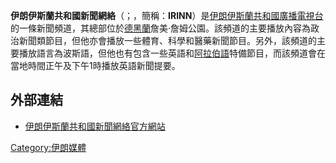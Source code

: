 {{no footnotes|time=2014-02-14T15:08:25+00:00}}
{{Infobox TV channel
| name             = 伊朗伊斯蘭共和國新聞頻道
| picture format   = 4:3（[[576i|576i]]）[[標清電視|標清電視]]
| picture          = [[File:Irinn_logo.jpg|File:Irinn logo.jpg]]
| country          = {{IRN}}
| owner            = [[伊朗伊斯蘭共和國廣播電視台|伊朗伊斯蘭共和國廣播電視台]]
| broadcast area   = 全球
| language         = [[波斯語|波斯語]]
| headquarters     = {{IRN}}[[德黑蘭|德黑蘭]]
| web              = http://www.irinn.ir|irinn.ir{{dead link|date=2017年11月 |bot=InternetArchiveBot |fix-attempted=yes }}
}}
'''伊朗伊斯蘭共和國新聞網絡'''（{{Lang-fa|'''شبکه خبر جمهوری اسلامی ایران'''}}；{{Lang-en|'''Islamic Republic of Iran News Network'''}}，簡稱：'''IRINN'''）是[[伊朗伊斯蘭共和國廣播電視台|伊朗伊斯蘭共和國廣播電視台]]的一條新聞頻道，其總部位於[[德黑蘭|德黑蘭]]詹美·詹姆公園。該頻道的主要播放內容為政治新聞類節目，但他亦會播放一些體育、科學和醫藥新聞節目。另外，該頻道的主要播放語言為波斯語，但他也有包含一些英語和[[阿拉伯語|阿拉伯語]]特備節目，而該頻道會在當地時間正午及下午1時播放英語新聞提要。

==外部連結==
* [http://www.irinn.ir 伊朗伊斯蘭共和國新聞網絡官方網站] {{Wayback|url=http://www.irinn.ir/ |date=20210217041059 }}

[[Category:伊朗媒體|Category:伊朗媒體]]